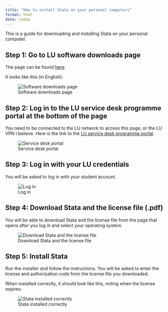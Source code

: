 ```yaml
---
title: "How to install Stata on your personal computers"
format: html
date: today
---
```


This is a guide for downloading and installing Stata on your personal computer.

## Step 1: Go to LU software downloads page

The page can be found [here](https://www.lunduniversity.lu.se/current-students/student-services-and-support/it-resources-and-assistance/software).

It looks like this (in English):

![Software downloads page](installing-stata/01-lu-software.png)

## Step 2: Log in to the LU service desk programme portal at the bottom of the page

You need to be connected to the LU network to access this page, or the LU VPN I believe. Here is the link to the [LU service desk programme portal](https://program.ldc.lu.se/).

![Service desk portal](installing-stata/02-stata-link.png)

## Step 3: Log in with your LU credentials

You will be asked to log in with your student account.

![Log in](installing-stata/03-log-in.png)

## Step 4: Download Stata and the license file (.pdf)

You will be able to download Stata and the license file from the page that opens after you log in and select your operating system.

![Download Stata and the license file](installing-stata/04-download-stata.png)

## Step 5: Install Stata

Run the installer and follow the instructions. You will be asked to enter the license and authorization code from the license file you downloaded.

When installed correctly, it should look like this, noting when the license expires:

![Stata installed correctly](installing-stata/05-license.png)

